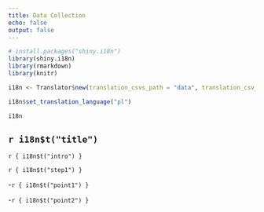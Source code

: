 ```yaml
---
title: Data Collection
echo: false
output: false
---
```



```r

# install.packages("shiny.i18n")
library(shiny.i18n)
library(rmarkdown)
library(knitr)

```


```r

i18n <- Translator$new(translation_csvs_path = "data", translation_csv_config = "languages/en/config.yml")

i18n$set_translation_language("pl")

i18n

```


## `r i18n$t("title")`


 `r { i18n$t("intro") }`

`r { i18n$t("step1") }`

-`r { i18n$t("point1") }`

-`r { i18n$t("point2") }`



